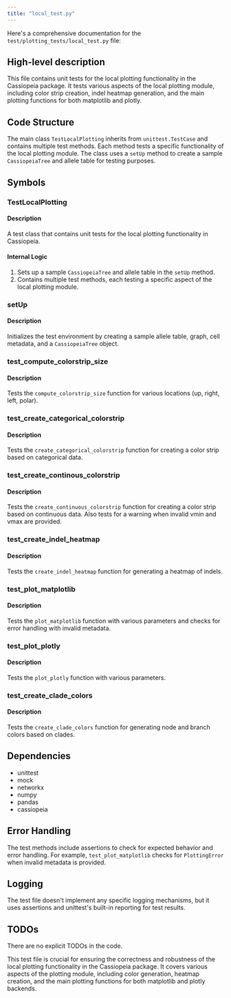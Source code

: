 ```yaml
---
title: "local_test.py"
---
```


Here's a comprehensive documentation for the `test/plotting_tests/local_test.py` file:

## High-level description
This file contains unit tests for the local plotting functionality in the Cassiopeia package. It tests various aspects of the local plotting module, including color strip creation, indel heatmap generation, and the main plotting functions for both matplotlib and plotly.

## Code Structure
The main class `TestLocalPlotting` inherits from `unittest.TestCase` and contains multiple test methods. Each method tests a specific functionality of the local plotting module. The class uses a `setUp` method to create a sample `CassiopeiaTree` and allele table for testing purposes.

## Symbols

### TestLocalPlotting
#### Description
A test class that contains unit tests for the local plotting functionality in Cassiopeia.

#### Internal Logic
1. Sets up a sample `CassiopeiaTree` and allele table in the `setUp` method.
2. Contains multiple test methods, each testing a specific aspect of the local plotting module.

### setUp
#### Description
Initializes the test environment by creating a sample allele table, graph, cell metadata, and a `CassiopeiaTree` object.

### test_compute_colorstrip_size
#### Description
Tests the `compute_colorstrip_size` function for various locations (up, right, left, polar).

### test_create_categorical_colorstrip
#### Description
Tests the `create_categorical_colorstrip` function for creating a color strip based on categorical data.

### test_create_continous_colorstrip
#### Description
Tests the `create_continuous_colorstrip` function for creating a color strip based on continuous data. Also tests for a warning when invalid vmin and vmax are provided.

### test_create_indel_heatmap
#### Description
Tests the `create_indel_heatmap` function for generating a heatmap of indels.

### test_plot_matplotlib
#### Description
Tests the `plot_matplotlib` function with various parameters and checks for error handling with invalid metadata.

### test_plot_plotly
#### Description
Tests the `plot_plotly` function with various parameters.

### test_create_clade_colors
#### Description
Tests the `create_clade_colors` function for generating node and branch colors based on clades.

## Dependencies
- unittest
- mock
- networkx
- numpy
- pandas
- cassiopeia

## Error Handling
The test methods include assertions to check for expected behavior and error handling. For example, `test_plot_matplotlib` checks for `PlottingError` when invalid metadata is provided.

## Logging
The test file doesn't implement any specific logging mechanisms, but it uses assertions and unittest's built-in reporting for test results.

## TODOs
There are no explicit TODOs in the code.

This test file is crucial for ensuring the correctness and robustness of the local plotting functionality in the Cassiopeia package. It covers various aspects of the plotting module, including color generation, heatmap creation, and the main plotting functions for both matplotlib and plotly backends.